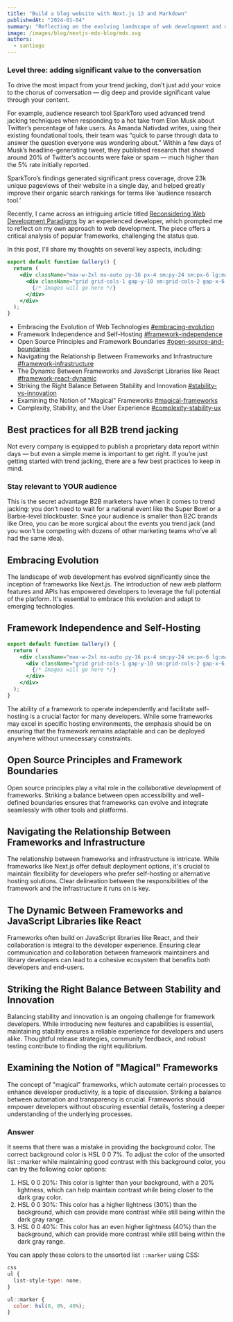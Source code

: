 ```yaml
---
title: "Build a blog website with Next.js 13 and Markdown"
publishedAt: "2024-01-04"
summary: "Reflecting on the evolving landscape of web development and my perspective on frameworks."
image: /images/blog/nextjs-mdx-blog/mdx.svg
authors:
  - santiego
---
```


### Level three: adding significant value to the conversation

To drive the most impact from your trend jacking, don’t just add your voice to the chorus of conversation — dig deep and provide significant value through your content.

For example, audience research tool SparkToro used advanced trend jacking techniques when responding to a hot take from Elon Musk about Twitter’s percentage of fake users. As Amanda Nativdad writes, using their existing foundational tools, their team was “quick to parse through data to answer the question everyone was wondering about.” Within a few days of Musk’s headline-generating tweet, they published research that showed around 20% of Twitter’s accounts were fake or spam — much higher than the 5% rate initially reported.

SparkToro’s findings generated significant press coverage, drove 23k unique pageviews of their website in a single day, and helped greatly improve their organic search rankings for terms like ‘audience research tool.’

Recently, I came across an intriguing article titled [Reconsidering Web Development Paradigms](https://www.rethinkwebdev.com) by an experienced developer, which prompted me to reflect on my own approach to web development. The piece offers a critical analysis of popular frameworks, challenging the status quo.

In this post, I'll share my thoughts on several key aspects, including:

```jsx title="pages/index.tsx"
export default function Gallery() {
  return (
    <div className="max-w-2xl mx-auto py-16 px-4 sm:py-24 sm:px-6 lg:max-w-7xl lg:px-8">
      <div className="grid grid-cols-1 gap-y-10 sm:grid-cols-2 gap-x-6 lg:grid-cols-3 xl:grid-cols-4 xl:gap-x-8">
        {/* Images will go here */}
      </div>
    </div>
  );
}
```

- Embracing the Evolution of Web Technologies [#embracing-evolution](#embracing-evolution)
- Framework Independence and Self-Hosting [#framework-independence](#framework-independence)
- Open Source Principles and Framework Boundaries [#open-source-and-boundaries](#open-source-and-boundaries)
- Navigating the Relationship Between Frameworks and Infrastructure [#framework-infrastructure](#framework-infrastructure)
- The Dynamic Between Frameworks and JavaScript Libraries like React [#framework-react-dynamic](#framework-react-dynamic)
- Striking the Right Balance Between Stability and Innovation [#stability-vs-innovation](#stability-vs-innovation)
- Examining the Notion of "Magical" Frameworks [#magical-frameworks](#magical-frameworks)
- Complexity, Stability, and the User Experience [#complexity-stability-ux](#complexity-stability-ux)

## Best practices for all B2B trend jacking

Not every company is equipped to publish a proprietary data report within days — but even a simple meme is important to get right. If you’re just getting started with trend jacking, there are a few best practices to keep in mind.

### Stay relevant to YOUR audience

This is the secret advantage B2B marketers have when it comes to trend jacking: you don’t need to wait for a national event like the Super Bowl or a Barbie-level blockbuster. Since your audience is smaller than B2C brands like Oreo, you can be more surgical about the events you trend jack (and you won’t be competing with dozens of other marketing teams who’ve all had the same idea).

## Embracing Evolution

The landscape of web development has evolved significantly since the inception of frameworks like Next.js. The introduction of new web platform features and APIs has empowered developers to leverage the full potential of the platform. It's essential to embrace this evolution and adapt to emerging technologies.

## Framework Independence and Self-Hosting

```jsx title="pages/index.tsx"
export default function Gallery() {
  return (
    <div className="max-w-2xl mx-auto py-16 px-4 sm:py-24 sm:px-6 lg:max-w-7xl lg:px-8">
      <div className="grid grid-cols-1 gap-y-10 sm:grid-cols-2 gap-x-6 lg:grid-cols-3 xl:grid-cols-4 xl:gap-x-8">
        {/* Images will go here */}
      </div>
    </div>
  );
}
```

The ability of a framework to operate independently and facilitate self-hosting is a crucial factor for many developers. While some frameworks may excel in specific hosting environments, the emphasis should be on ensuring that the framework remains adaptable and can be deployed anywhere without unnecessary constraints.

## Open Source Principles and Framework Boundaries

Open source principles play a vital role in the collaborative development of frameworks. Striking a balance between open accessibility and well-defined boundaries ensures that frameworks can evolve and integrate seamlessly with other tools and platforms.

## Navigating the Relationship Between Frameworks and Infrastructure

The relationship between frameworks and infrastructure is intricate. While frameworks like Next.js offer default deployment options, it's crucial to maintain flexibility for developers who prefer self-hosting or alternative hosting solutions. Clear delineation between the responsibilities of the framework and the infrastructure it runs on is key.

## The Dynamic Between Frameworks and JavaScript Libraries like React

Frameworks often build on JavaScript libraries like React, and their collaboration is integral to the developer experience. Ensuring clear communication and collaboration between framework maintainers and library developers can lead to a cohesive ecosystem that benefits both developers and end-users.

## Striking the Right Balance Between Stability and Innovation

Balancing stability and innovation is an ongoing challenge for framework developers. While introducing new features and capabilities is essential, maintaining stability ensures a reliable experience for developers and users alike. Thoughtful release strategies, community feedback, and robust testing contribute to finding the right equilibrium.

## Examining the Notion of "Magical" Frameworks

The concept of "magical" frameworks, which automate certain processes to enhance developer productivity, is a topic of discussion. Striking a balance between automation and transparency is crucial. Frameworks should empower developers without obscuring essential details, fostering a deeper understanding of the underlying processes.

### Answer

It seems that there was a mistake in providing the background color. The correct background color is HSL 0 0 7%. To adjust the color of the unsorted list ::marker while maintaining good contrast with this background color, you can try the following color options:

1. HSL 0 0 20%: This color is lighter than your background, with a 20% lightness, which can help maintain contrast while being closer to the dark gray color.
2. HSL 0 0 30%: This color has a higher lightness (30%) than the background, which can provide more contrast while still being within the dark gray range.
3. HSL 0 0 40%: This color has an even higher lightness (40%) than the background, which can provide more contrast while still being within the dark gray range.

You can apply these colors to the unsorted list `::marker` using CSS:

```js
css
ul {
  list-style-type: none;
}

ul::marker {
  color: hsl(0, 0%, 40%);
}
```
